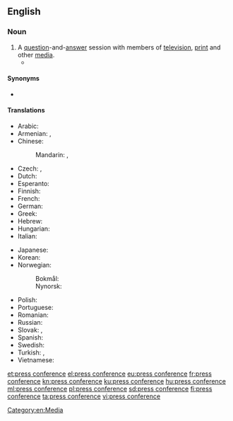 ==English==

===Noun===
{{en-noun}}

# A [[question]]-and-[[answer]] session with members of [[television]], [[print]] and other [[media]].
#* {{quote-journal
|date=January 18, 2017
|author=Sid Lowe
|title=Chaos at Mestalla: Valencia's journey from Champions League to utter disarray
|work=the Guardian
|url=https://www.theguardian.com/football/2017/jan/18/chaos-at-the-mestalla-valencias-journey-from-champions-league-to-utter-disarray
|page=
|passage= Pitarch went just days after the coach, Cesare Prandelli. A little before Christmas, Prandelli had held a '''press conference''' in which he had declined to answer questions and instead delivered a speech one minute 57 seconds long in which he accused his players of being unprofessional.}}

====Synonyms====
* {{l|en|news conference}}

====Translations====
{{trans-top|question and answer session with members of television, print and other media}}
* Arabic: {{t-needed|ar}}
* Armenian: {{t|hy|մամլո ասուլիս}}, {{t|hy|ճեպազրույց}} {{qualifier|short}}
* Chinese:
*: Mandarin: {{t+|cmn|新聞發佈會|sc=Hani}}, {{t+|cmn|新闻发布会|tr=xīnwén fābùhuì|sc=Hani}}
* Czech: {{t|cs|tisková konference|f}}, {{t+|cs|tiskovka|f}}
* Dutch: {{t+|nl|persconferentie|f}}
* Esperanto: {{t|eo|gazetara konferenco}}
* Finnish: {{t+|fi|lehdistötilaisuus}}
* French: {{t+|fr|conférence de presse|f}}
* German: {{t+|de|Pressekonferenz|f}}
* Greek: {{t+|el|συνέντευξη τύπου|f}}
* Hebrew: {{t+|he|מסיבת עיתונאים|f|tr=m'sibát-itona'ím|sc=Hebr}}
* Hungarian: {{t+|hu|sajtótájékoztató}}
* Italian: {{t|it|conferenza stampa|f}}
{{trans-mid}}
* Japanese: {{t|ja|記者会見|tr=kisha kaiken|sc=Jpan}}
* Korean: {{t|ko|기자회견}}
* Norwegian:
*: Bokmål: {{t|nb|pressekonferanse|m}}
*: Nynorsk: {{t|nn|pressekonferanse|m}}
* Polish: {{t+|pl|konferencja prasowa|f}}
* Portuguese: {{t+|pt|coletiva|f}}
* Romanian: {{t+|ro|conferință de presă|f}}
* Russian: {{t+|ru|пресс-конфере́нция|f}}
* Slovak: {{t|sk|tlačová konferencia|f}}, {{t|sk|tlačovka|f}}
* Spanish: {{t+|es|rueda de prensa|f}}
* Swedish: {{t+|sv|presskonferens|c}}
* Turkish: {{t|tr|basın konferansı}}, {{t+|tr|basın toplantısı}}
* Vietnamese: {{t-needed|vi}}
{{trans-bottom}}
[[Category:en:Media]]

[[et:press conference]]
[[el:press conference]]
[[eu:press conference]]
[[fr:press conference]]
[[kn:press conference]]
[[ku:press conference]]
[[hu:press conference]]
[[ml:press conference]]
[[pl:press conference]]
[[sd:press conference]]
[[fi:press conference]]
[[ta:press conference]]
[[vi:press conference]]